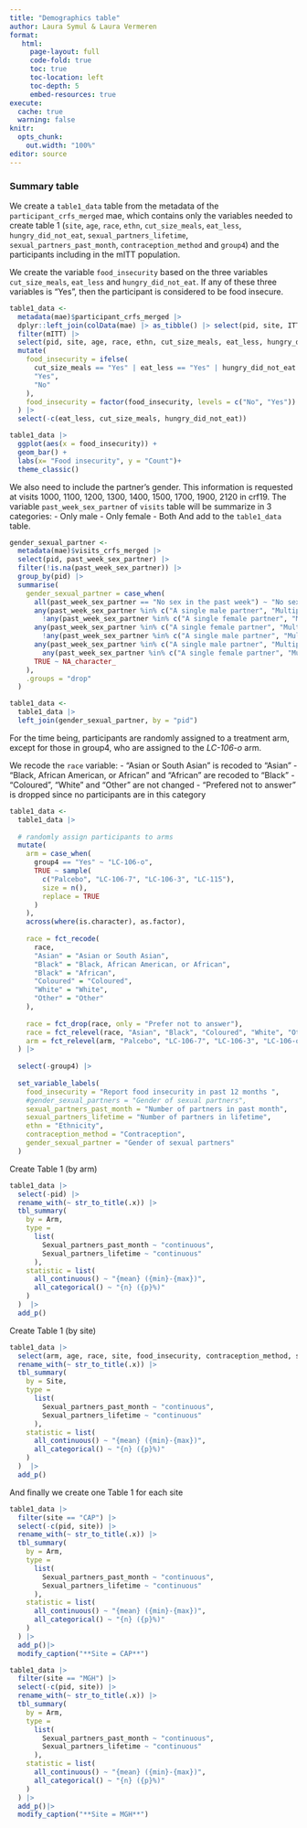 ```yaml
---
title: "Demographics table"
author: Laura Symul & Laura Vermeren
format: 
   html:
     page-layout: full
     code-fold: true
     toc: true
     toc-location: left
     toc-depth: 5
     embed-resources: true
execute:
  cache: true
  warning: false
knitr:
  opts_chunk:
    out.width: "100%"
editor: source
---
```



### Summary table 

We create a `table1_data` table from the metadata of the `participant_crfs_merged` mae, which contains only the variables needed to create table 1 (`site`, `age`, `race`, `ethn`, `cut_size_meals`, `eat_less`, `hungry_did_not_eat`, `sexual_partners_lifetime`, `sexual_partners_past_month`, `contraception_method` and `group4`) and the participants including in the mITT population. 

We create the variable `food_insecurity` based on the three variables `cut_size_meals`, `eat_less` and `hungry_did_not_eat`. If any of these three variables is "Yes", then the participant is considered to be food insecure.

```r

table1_data <- 
  metadata(mae)$participant_crfs_merged |> 
  dplyr::left_join(colData(mae) |> as_tibble() |> select(pid, site, ITT, mITT, PP) |> distinct()) |> 
  filter(mITT) |> 
  select(pid, site, age, race, ethn, cut_size_meals, eat_less, hungry_did_not_eat, sexual_partners_lifetime, sexual_partners_past_month, contraception_method, group4) |> 
  mutate(
    food_insecurity = ifelse(
      cut_size_meals == "Yes" | eat_less == "Yes" | hungry_did_not_eat == "Yes",
      "Yes",
      "No"
    ),
    food_insecurity = factor(food_insecurity, levels = c("No", "Yes"))
  ) |> 
  select(-c(eat_less, cut_size_meals, hungry_did_not_eat))

```


```r

table1_data |> 
  ggplot(aes(x = food_insecurity)) +
  geom_bar() +
  labs(x= "Food insecurity", y = "Count")+
  theme_classic()


```


We also need to include the partner's gender. This information is requested at visits 1000, 1100, 1200, 1300, 1400, 1500, 1700, 1900, 2120 in crf19. The variable `past_week_sex_partner` of `visits` table will be summarize in 3 categories:
- Only male 
- Only female
- Both
And add to the `table1_data` table.

```r

gender_sexual_partner <- 
  metadata(mae)$visits_crfs_merged |>
  select(pid, past_week_sex_partner) |>
  filter(!is.na(past_week_sex_partner)) |>
  group_by(pid) |>
  summarise(
    gender_sexual_partner = case_when(
      all(past_week_sex_partner == "No sex in the past week") ~ "No sex",
      any(past_week_sex_partner %in% c("A single male partner", "Multiple male partners")) &
        !any(past_week_sex_partner %in% c("A single female partner", "Multiple female partners")) ~ "Only man",
      any(past_week_sex_partner %in% c("A single female partner", "Multiple female partners")) &
        !any(past_week_sex_partner %in% c("A single male partner", "Multiple male partners")) ~ "Only female",
      any(past_week_sex_partner %in% c("A single male partner", "Multiple male partners")) &
        any(past_week_sex_partner %in% c("A single female partner", "Multiple female partners")) ~ "Both",
      TRUE ~ NA_character_
    ),
    .groups = "drop"
  )

table1_data <- 
  table1_data |> 
  left_join(gender_sexual_partner, by = "pid")

```


For the time being, participants are randomly assigned to a treatment arm, except for those in group4, who are assigned to the *LC-106-o* arm.

We recode the `race` variable:
- "Asian or South Asian" is recoded to "Asian"
- "Black, African American, or African" and "African" are recoded to "Black"
- "Coloured", "White" and "Other" are not changed
- "Prefered not to answer" is dropped since no participants are in this category

```r

table1_data <-
  table1_data |>
  
  # randomly assign participants to arms
  mutate(
    arm = case_when(
      group4 == "Yes" ~ "LC-106-o",
      TRUE ~ sample(
        c("Palcebo", "LC-106-7", "LC-106-3", "LC-115"),
        size = n(),
        replace = TRUE
      )
    ),
    across(where(is.character), as.factor),
    
    race = fct_recode(
      race,
      "Asian" = "Asian or South Asian",
      "Black" = "Black, African American, or African",
      "Black" = "African",
      "Coloured" = "Coloured",
      "White" = "White",
      "Other" = "Other"
    ),
    
    race = fct_drop(race, only = "Prefer not to answer"),
    race = fct_relevel(race, "Asian", "Black", "Coloured", "White", "Other"), 
    arm = fct_relevel(arm, "Palcebo", "LC-106-7", "LC-106-3", "LC-106-o", "LC-115"),
  ) |>
  
  select(-group4) |>
  
  set_variable_labels(
    food_insecurity = "Report food insecurity in past 12 months ",
    #gender_sexual_partners = "Gender of sexual partners",
    sexual_partners_past_month = "Number of partners in past month",
    sexual_partners_lifetime = "Number of partners in lifetime",
    ethn = "Ethnicity", 
    contraception_method = "Contraception", 
    gender_sexual_partner = "Gender of sexual partners"
  )

```

Create Table 1 (by arm)

```r

table1_data |> 
  select(-pid) |>
  rename_with(~ str_to_title(.x)) |>  
  tbl_summary(
    by = Arm,
    type =
      list(
        Sexual_partners_past_month ~ "continuous",
        Sexual_partners_lifetime ~ "continuous"
      ),
    statistic = list(
      all_continuous() ~ "{mean} ({min}-{max})",
      all_categorical() ~ "{n} ({p}%)"
    )
  )  |> 
  add_p()

```


Create Table 1 (by site)

```r

table1_data |> 
  select(arm, age, race, site, food_insecurity, contraception_method, sexual_partners_past_month, sexual_partners_lifetime) |>
  rename_with(~ str_to_title(.x)) |>  
  tbl_summary(
    by = Site,
    type =
      list(
        Sexual_partners_past_month ~ "continuous",
        Sexual_partners_lifetime ~ "continuous"
      ),
    statistic = list(
      all_continuous() ~ "{mean} ({min}-{max})",
      all_categorical() ~ "{n} ({p}%)"
    )
  )  |> 
  add_p()


```

And finally we create one Table 1 for each site 

```r


table1_data |> 
  filter(site == "CAP") |> 
  select(-c(pid, site)) |>
  rename_with(~ str_to_title(.x)) |>  
  tbl_summary(
    by = Arm,
    type =
      list(
        Sexual_partners_past_month ~ "continuous",
        Sexual_partners_lifetime ~ "continuous"
      ),
    statistic = list(
      all_continuous() ~ "{mean} ({min}-{max})",
      all_categorical() ~ "{n} ({p}%)"
    )
  ) |> 
  add_p()|>
  modify_caption("**Site = CAP**")

table1_data |> 
  filter(site == "MGH") |> 
  select(-c(pid, site)) |>
  rename_with(~ str_to_title(.x)) |>  
  tbl_summary(
    by = Arm,
    type =
      list(
        Sexual_partners_past_month ~ "continuous",
        Sexual_partners_lifetime ~ "continuous"
      ),
    statistic = list(
      all_continuous() ~ "{mean} ({min}-{max})",
      all_categorical() ~ "{n} ({p}%)"
    )
  ) |> 
  add_p()|>
  modify_caption("**Site = MGH**")


```





